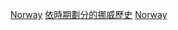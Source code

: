 {{Portal|挪威}}
{{Commons category|Norway by century}}

[[Category:各世紀各國|Norway]]
[[Category:依時期劃分的挪威歷史|]]
[[Category:各世紀歐洲|Norway]]